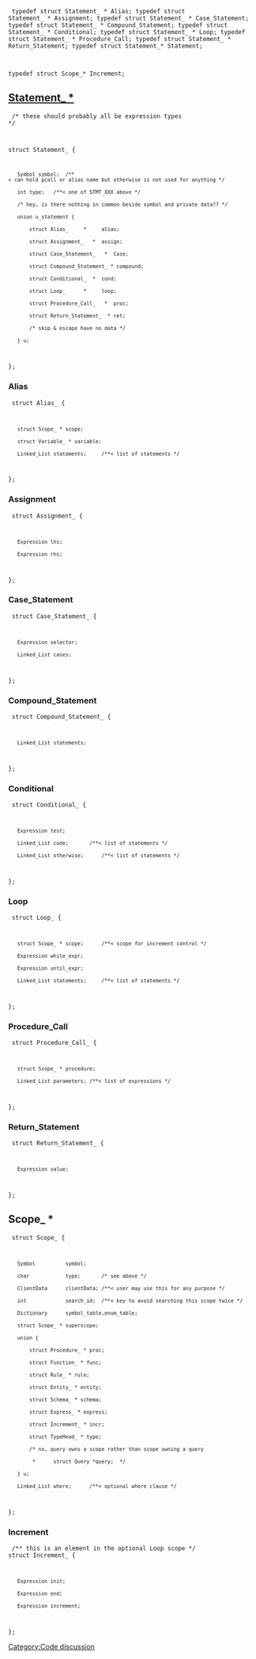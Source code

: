 [[Category:Code discussion]]

<code lang='c'>
typedef struct Statement_ * Alias;
typedef struct Statement_ * Assignment;
typedef struct Statement_ * Case_Statement;
typedef struct Statement_ * Compound_Statement;
typedef struct Statement_ * Conditional;
typedef struct Statement_ * Loop;
typedef struct Statement_ * Procedure_Call;
typedef struct Statement_ * Return_Statement;
typedef struct Statement_*  Statement;

typedef struct Scope_*      Increment;
</code>

== [http://stepcode.org/doxygen/struct_statement__.html Statement_ *] ==
<code lang='c'>
/* these should probably all be expression types */

struct Statement_ {
    Symbol symbol;  /**< can hold pcall or alias name but otherwise is not used for anything */
    int type;   /**< one of STMT_XXX above */
    /* hey, is there nothing in common beside symbol and private data?? */
    union u_statement {
        struct Alias_     *     alias;
        struct Assignment_   *  assign;
        struct Case_Statement_   *  Case;
        struct Compound_Statement_ * compound;
        struct Conditional_  *  cond;
        struct Loop_      *     loop;
        struct Procedure_Call_   *  proc;
        struct Return_Statement_  * ret;
        /* skip & escape have no data */
    } u;
};
</code>
=== Alias ===
<code lang='c'> struct Alias_ {
    struct Scope_ * scope;
    struct Variable_ * variable;
    Linked_List statements;     /**< list of statements */
};
</code>
=== Assignment ===
<code lang='c'> struct Assignment_ {
    Expression lhs;
    Expression rhs;
};
</code>
=== Case_Statement ===
<code lang='c'>
struct Case_Statement_ {
    Expression selector;
    Linked_List cases;
};
</code>
=== Compound_Statement ===
<code lang='c'>
struct Compound_Statement_ {
    Linked_List statements;
};
</code>
=== Conditional ===
<code lang='c'>
struct Conditional_ {
    Expression test;
    Linked_List code;       /**< list of statements */
    Linked_List otherwise;      /**< list of statements */
};
</code>
=== Loop ===
<code lang='c'>
struct Loop_ {
    struct Scope_ * scope;      /**< scope for increment control */
    Expression while_expr;
    Expression until_expr;
    Linked_List statements;     /**< list of statements */
};
</code>
=== Procedure_Call ===
<code lang='c'>
struct Procedure_Call_ {
    struct Scope_ * procedure;
    Linked_List parameters; /**< list of expressions */
};
</code>
=== Return_Statement ===
<code lang='c'>
struct Return_Statement_ {
    Expression value;
};
</code>

== Scope_ * ==
<code lang='c'>
struct Scope_ {
    Symbol          symbol;
    char            type;       /* see above */
    ClientData      clientData; /**< user may use this for any purpose */
    int             search_id;  /**< key to avoid searching this scope twice */
    Dictionary      symbol_table,enum_table;
    struct Scope_ * superscope;
    union {
        struct Procedure_ * proc;
        struct Function_ * func;
        struct Rule_ * rule;
        struct Entity_ * entity;
        struct Schema_ * schema;
        struct Express_ * express;
        struct Increment_ * incr;
        struct TypeHead_ * type;
        /* no, query owns a scope rather than scope owning a query
         *      struct Query *query;  */
    } u;
    Linked_List where;      /**< optional where clause */
};
</code>

=== Increment ===
<code lang='c'>
/** this is an element in the optional Loop scope */
struct Increment_ {
    Expression init;
    Expression end;
    Expression increment;
};
</code>